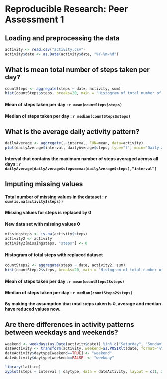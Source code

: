 # Reproducible Research: Peer Assessment 1


## Loading and preprocessing the data

```r
activity <- read.csv("activity.csv")
activity$date <- as.Date(activity$date, "%Y-%m-%d")
```

## What is mean total number of steps taken per day?

```r
countSteps <- aggregate(steps ~ date, activity, sum)
hist(countSteps$steps, breaks=20, main = "Histogram of total number of steps per day", xlab = "Totals steps per day")
```

#### Mean of steps taken per day : `r mean(countSteps$steps)`

#### Median of steps taken per day : `r median(countSteps$steps)`

## What is the average daily activity pattern?

```r
dailyAverage <- aggregate(.~interval, FUN=mean, data=activity)
plot(dailyAverage$interval, dailyAverage$steps, type="l", main="Daily average activity pattern", xlab = "5-minute intervals", ylab = "average numbers of steps across all days")
```

#### Interval that contains the maximum number of steps averaged across all days : `r dailyAverage[dailyAverage$steps==max(dailyAverage$steps),"interval"]`

## Imputing missing values

#### Total number of missing values in the dataset : `r sum(is.na(activity$steps))`

#### Missing values for steps is replaced by 0

#### New data set with missing values 0 

```r
missingsteps <- is.na(activity$steps)
activity2 <- activity
activity2[missingsteps, "steps"] <- 0
```

#### Histogram of total steps with replaced dataset

```r
countSteps2 <- aggregate(steps ~ date, activity2, sum)
hist(countSteps2$steps, breaks=20, main = "Histogram of total number of steps per day", xlab = "Totals steps per day")
```

#### Mean of steps taken per day : `r mean(countSteps2$steps)`

#### Median of steps taken per day : `r median(countSteps2$steps)`

#### By making the assumption that total steps taken is 0, average and median have reduced values now.

## Are there differences in activity patterns between weekdays and weekends?

```r
weekend <- weekdays(as.Date(activity$date)) %in% c("Saturday", "Sunday")
dateActivity <- transform(activity, weekend=as.POSIXlt(date, format='%Y/%m/%d')$wday %in% c(0, 6))
dateActivity$daytype[weekend==TRUE] <- "weekend"
dateActivity$daytype[weekend==FALSE] <- "weekday"

library(lattice)
xyplot(steps ~ interval | daytype, data = dateActivity, layout = c(1, 2), type = "l")
```
